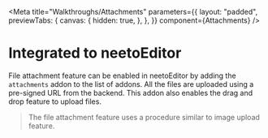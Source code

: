 

<Meta
  title="Walkthroughs/Attachments"
  parameters={{
    layout: "padded",
    previewTabs: {
      canvas: {
        hidden: true,
      },
    },
  }}
  component={Attachments}
/>



# Integrated to neetoEditor

File attachment feature can be enabled in neetoEditor by adding the `attachments`
addon to the list of addons. All the files are uploaded using a pre-signed URL
from the backend.
This addon also enables the drag and drop feature to upload files.

<Canvas>
  <Story name="Integrated to neetoEditor">
    <Editor addons={["attachments"]} />
  </Story>
</Canvas>

> The file attachment feature uses a procedure similar to image upload feature.
